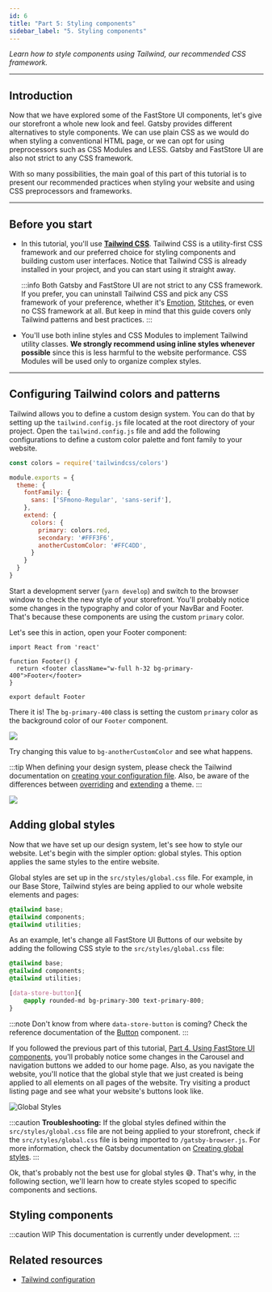 ```yaml
---
id: 6
title: "Part 5: Styling components"
sidebar_label: "5. Styling components"
---
```



*Learn how to style components using Tailwind, our recommended CSS framework.*

---

## Introduction

Now that we have explored some of the FastStore UI components, let's give our storefront a whole new look and feel. Gatsby provides different alternatives to style components. We can use plain CSS as we would do when styling a conventional HTML page, or we can opt for using preprocessors such as CSS Modules and LESS. Gatsby and FastStore UI are also not strict to any CSS framework.

With so many possibilities, the main goal of this part of this tutorial is to present our recommended practices when styling your website and using CSS preprocessors and frameworks.

----

## Before you start

- In this tutorial, you'll use [**Tailwind CSS**](https://tailwindcss.com/). Tailwind CSS is a utility-first CSS framework and our preferred choice for styling components and building custom user interfaces. Notice that Tailwind CSS is already installed in your project, and you can start using it straight away.

  :::info
  Both Gatsby and FastStore UI are not strict to any CSS framework. If you prefer, you can uninstall Tailwind CSS and pick any CSS framework of your preference, whether it's [Emotion](https://emotion.sh/docs/introduction), [Stitches](https://stitches.dev/docs/introduction), or even no CSS framework at all. But keep in mind that this guide covers only Tailwind patterns and best practices.
  :::

- You'll use both inline styles and CSS Modules to implement Tailwind utility classes. **We strongly recommend using inline styles whenever possible** since this is less harmful to the website performance. CSS Modules will be used only to organize complex styles.

---

## Configuring Tailwind colors and patterns

Tailwind allows you to define a custom design system. You can do that by setting up the `tailwind.config.js` file located at the root directory of your project. Open the `tailwind.config.js` file and add the following configurations to define a custom color palette and font family to your website.

```js title="tailwind.config.js"
const colors = require('tailwindcss/colors')

module.exports = {
  theme: {
    fontFamily: {
      sans: ['SFmono-Regular', 'sans-serif'],
    },
    extend: {
      colors: {
        primary: colors.red,
        secondary: '#FFF3F6',
        anotherCustomColor: '#FFC4DD',
      }
    }
  }
}
```

Start a development server (`yarn develop`) and switch to the browser window to check the new style of your storefront. You'll probably notice some changes in the typography and color of your NavBar and Footer. That's because these components are using the custom `primary` color. 

Let's see this in action, open your Footer component:

```tsx title="src/components/common/Footer/Footer.tsx"
import React from 'react'

function Footer() {
  return <footer className="w-full h-32 bg-primary-400">Footer</footer>
}

export default Footer
```

There it is! The `bg-primary-400` class is setting the custom `primary` color as the background color of our `Footer` component.

![](/img/tutorials/gatsby/tailwind-config.png)

Try changing this value to `bg-anotherCustomColor` and see what happens.

:::tip
When defining your design system, please check the Tailwind documentation on [creating your configuration file](https://tailwindcss.com/docs/configuration). Also, be aware of the differences between [overriding](https://tailwindcss.com/docs/theme#overriding-the-default-theme) and [extending](https://tailwindcss.com/docs/theme#extending-the-default-theme) a theme.
:::

![](/img/tutorials/gatsby/custom-color.png)

## Adding global styles

Now that we have set up our design system, let's see how to style our website. Let's begin with the simpler option: global styles. This option applies the same styles to the entire website.

Global styles are set up in the `src/styles/global.css` file. For example, in our Base Store, Tailwind styles are being applied to our whole website elements and pages:

```css
@tailwind base;
@tailwind components;
@tailwind utilities;
```

As an example, let's change all FastStore UI Buttons of our website by adding the following CSS style to the `src/styles/global.css` file:

```css {5-8} title="src/styles/global.css"
@tailwind base;
@tailwind components;
@tailwind utilities;

[data-store-button]{
    @apply rounded-md bg-primary-300 text-primary-800;
}
```

:::note
Don't know from where `data-store-button` is coming? Check the reference documentation of the [Button](/reference/ui/atoms/Button) component.
:::


If you followed the previous part of this tutorial, [Part 4. Using FastStore UI components](/tutorials/gatsby/5), you'll probably notice some changes in the Carousel and navigation buttons we added to our home page. Also, as you navigate the website, you'll notice that the global style that we just created is being applied to all elements on all pages of the website. Try visiting a product listing page and see what your website's buttons look like.

![Global Styles](/img/tutorials/gatsby/global-styles.png)

:::caution
**Troubleshooting:** If the global styles defined within the `src/styles/global.css` file are not being applied to your storefront, check if the `src/styles/global.css` file is being imported to `/gatsby-browser.js`. For more information, check the Gatsby documentation on [Creating global styles](https://www.gatsbyjs.com/docs/creating-global-styles).
:::

Ok, that's probably not the best use for global styles 😅. That's why, in the following section, we'll learn how to create styles scoped to specific components and sections.

## Styling components

:::caution WIP
This documentation is currently under development.
:::

## Related resources

- [Tailwind configuration](https://tailwindcss.com/docs/configuration)